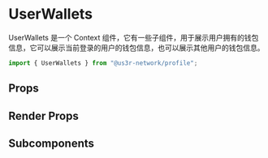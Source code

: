 

<Meta of={UserWalletsStories} />

# UserWallets

UserWallets 是一个 Context 组件，它有一些子组件，用于展示用户拥有的钱包信息，它可以展示当前登录的用户的钱包信息，也可以展示其他用户的钱包信息。

```jsx
import { UserWallets } from "@us3r-network/profile";
```

<Canvas />

## Props

<Controls />

## Render Props

## Subcomponents
